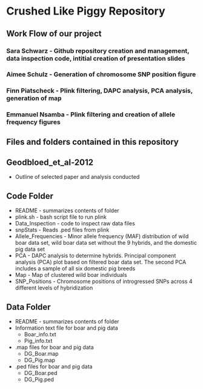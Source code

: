 # Crushed Like Piggy Repository 
## Work Flow of our project
### Sara Schwarz - Github repository creation and management, data inspection code, intitial creation of presentation slides
### Aimee Schulz - Generation of chromosome SNP position figure
### Finn Piatscheck - Plink filtering, DAPC analysis, PCA analysis, generation of map
### Emmanuel Nsamba - Plink filtering and creation of allele frequency figures

## Files and folders contained in this repository
## Geodbloed_et_al-2012
  * Outline of selected paper and analysis conducted
  
## Code Folder
  * README - summarizes contents of folder
  * plink.sh - bash script file to run plink
  * Data_Inspection - code to inspect raw data files
  * snpStats - Reads .ped files from plink 
  * Allele_Frequencies - Minor allele frequency (MAF) distribution of wild boar data set, wild boar data set without the 9 hybrids, and the domestic pig data set
  * PCA - DAPC analysis to determine hybrids. Principal component analysis (PCA) plot based on filtered boar data set. The second PCA includes a sample of all six domestic pig breeds
  * Map - Map of clustered wild boar individuals
  * SNP_Positions - Chromosome positions of introgressed SNPs across 4 different levels of hybridization
  
## Data Folder
  * README - summarizes contents of folder
  * Information text file for boar and pig data
    * Boar_info.txt
    * Pig_info.txt
  * .map files for boar and pig data
    * DG_Boar.map
    * DG_Pig.map
  * .ped files for boar and pig data
    * DG_Boar.ped
    * DG_Pig.ped

